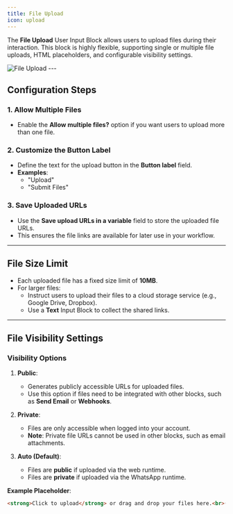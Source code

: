 ```yaml
---
title: File Upload
icon: upload
---
```


The **File Upload** User Input Block allows users to upload files during their interaction. This block is highly flexible, supporting single or multiple file uploads, HTML placeholders, and configurable visibility settings.

<Frame style={{ maxWidth: '600px' }}>
  <img src="/help/images/blocks/inputs/file-upload.png" alt="File Upload" />
</Frame>
---

## Configuration Steps

### 1. Allow Multiple Files
- Enable the **Allow multiple files?** option if you want users to upload more than one file.

### 2. Customize the Button Label
- Define the text for the upload button in the **Button label** field.  
- **Examples**:  
  - "Upload"  
  - "Submit Files"  

### 3. Save Uploaded URLs
- Use the **Save upload URLs in a variable** field to store the uploaded file URLs.  
- This ensures the file links are available for later use in your workflow.

---

## File Size Limit
- Each uploaded file has a fixed size limit of **10MB**.  
- For larger files:  
  - Instruct users to upload their files to a cloud storage service (e.g., Google Drive, Dropbox).  
  - Use a **Text** Input Block to collect the shared links.

---

## File Visibility Settings

### Visibility Options

1. **Public**:  
   - Generates publicly accessible URLs for uploaded files.  
   - Use this option if files need to be integrated with other blocks, such as **Send Email** or **Webhooks**.

2. **Private**:  
   - Files are only accessible when logged into your account.  
   - **Note**: Private file URLs cannot be used in other blocks, such as email attachments.

3. **Auto (Default)**:  
   - Files are **public** if uploaded via the web runtime.  
   - Files are **private** if uploaded via the WhatsApp runtime.


**Example Placeholder**:
```html
<strong>Click to upload</strong> or drag and drop your files here.<br>(Maximum size: 10MB per file)
